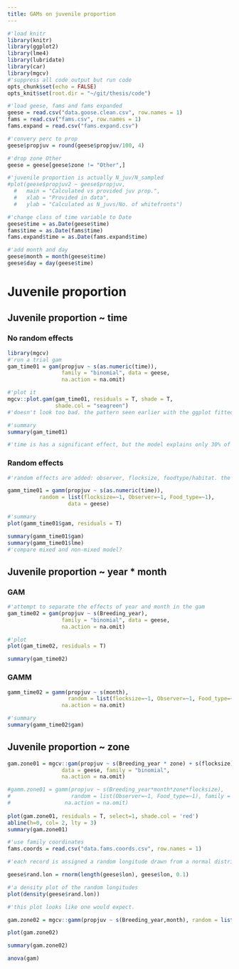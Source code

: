 ```yaml
---
title: GAMs on juvenile proportion
---
```


```r
#'load knitr
library(knitr)
library(ggplot2)
library(lme4)
library(lubridate)
library(car)
library(mgcv)
#'suppress all code output but run code
opts_chunk$set(echo = FALSE)
opts_knit$set(root.dir = "~/git/thesis/code")
```

```r
#'load geese, fams and fams expanded
geese = read.csv("data.goose.clean.csv", row.names = 1)
fams = read.csv("fams.csv", row.names = 1)
fams.expand = read.csv("fams.expand.csv")

#'convery perc to prop
geese$propjuv = round(geese$propjuv/100, 4)

#'drop zone Other
geese = geese[geese$zone != "Other",]

#'juvenile proportion is actually N_juv/N_sampled
#plot(geese$propjuv2 ~ geese$propjuv,
  #   main = "Calculated vs provided juv prop.",
  #   xlab = "Provided in data",
  #   ylab = "Calculated as N_juvs/No. of whitefronts")

#'change class of time variable to Date
geese$time = as.Date(geese$time)
fams$time = as.Date(fams$time)
fams.expand$time = as.Date(fams.expand$time)

#'add month and day
geese$month = month(geese$time)
geese$day = day(geese$time)
```

# Juvenile proportion

## Juvenile proportion ~ time

### No random effects

```r
library(mgcv)
#'run a trial gam
gam_time01 = gam(propjuv ~ s(as.numeric(time)), 
                 family = "binomial", data = geese,
                 na.action = na.omit)

#'plot it
mgcv::plot.gam(gam_time01, residuals = T, shade = T,
               shade.col = "seagreen")
#'doesn't look too bad. the pattern seen earlier with the ggplot fitted gam is back, using time as a numeric object.

#'summary
summary(gam_time01)

#'time is has a significant effect, but the model explains only 30% of the variance.
```

### Random effects

```r
#'random effects are added: observer, flocksize, foodtype/habitat. the underlying mixed effects model is taken from the package nlme, could be updated to use lme4 via the gamm4 package.

gamm_time01 = gamm(propjuv ~ s(as.numeric(time)),
          random = list(flocksize=~1, Observer=~1, Food_type=~1),
                   data = geese)

#'summary
plot(gamm_time01$gam, residuals = T)

summary(gamm_time01$gam)
summary(gamm_time01$lme)
#'compare mixed and non-mixed model?
```

## Juvenile proportion ~ year * month

### GAM

```r
#'attempt to separate the effects of year and month in the gam
gam_time02 = gam(propjuv ~ s(Breeding_year), 
                 family = "binomial", data = geese,
                 na.action = na.omit)

#'plot
plot(gam_time02, residuals = T)

summary(gam_time02)
```

### GAMM

```r
gamm_time02 = gamm(propjuv ~ s(month),
                   random = list(flocksize=~1, Observer=~1, Food_type=~1, Breeding_year=~1), family = "binomial", data = geese,
                 na.action = na.omit)

#'summary
summary(gamm_time02$gam)
```

## Juvenile proportion ~ zone

```r
gam.zone01 = mgcv::gam(propjuv ~ s(Breeding_year * zone) + s(flocksize),
                 data = geese, family = "binomial",
                 na.action = na.omit)

#gamm.zone01 = gamm(propjuv ~ s(Breeding_year*month*zone*flocksize),
#                   random = list(Observer=~1, Food_type=~1), family = "binomial", data = geese,
#                 na.action = na.omit)
 
plot(gam.zone01, residuals = T, select=1, shade.col = 'red')
abline(h=0, col= 2, lty = 3)
summary(gam.zone01)

#'use family coordinates
fams.coords = read.csv("data.fams.coords.csv", row.names = 1)

#'each record is assigned a random longitude drawn from a normal distribution with the longitude of that record's zone as the mean and a standard deviation of 0.1. even an high latitudes, a 0.1 decimal degree variation would result in a concentration of records within 20km of the defined zonal longitude.

geese$rand.lon = rnorm(length(geese$lon), geese$lon, 0.1)

#'a density plot of the random longitudes
plot(density(geese$rand.lon))

#'this plot looks like one would expect.

gam.zone02 = mgcv::gamm(propjuv ~ s(Breeding_year,month), random = list(rand.lon=~1), data = geese, family = "binomial", na.action = na.omit)

plot(gam.zone02)

summary(gam.zone02)

anova(gam)
```

